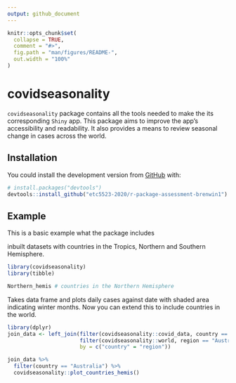 ```yaml
---
output: github_document
---
```


<!-- README.md is generated from README.Rmd. Please edit that file -->

```r
knitr::opts_chunk$set(
  collapse = TRUE,
  comment = "#>",
  fig.path = "man/figures/README-",
  out.width = "100%"
)
```

# covidseasonality

<!-- badges: start -->
<!-- badges: end -->

`covidseasonality` package contains all the tools needed to make the its corresponding `Shiny` app. This package aims to improve the app's accessibility and readability. It also provides a means to review seasonal change in cases across the world. 

## Installation

<!-- You can install the released version of covidseasonality from [CRAN](https://CRAN.R-project.org) with: -->

<!-- ``` r -->
<!-- install.packages("covidseasonality") -->
<!-- ``` -->

You could install the development version from [GitHub](https://github.com/) with:

``` r
# install.packages("devtools")
devtools::install_github("etc5523-2020/r-package-assessment-brenwin1")
```
## Example

This is a basic example what the package includes  

inbuilt datasets with countries in the Tropics, Northern and Southern Hemisphere. 
```r
library(covidseasonality)
library(tibble)

Northern_hemis # countries in the Northern Hemisphere
```

Takes data frame and plots daily cases against date with shaded area indicating winter months. Now you can extend this to include countries in the world. 
```r
library(dplyr)
join_data <- left_join(filter(covidseasonality::covid_data, country == "Australia"), 
                       filter(covidseasonality::world, region == "Australia"), 
                       by = c("country" = "region"))

join_data %>% 
  filter(country == "Australia") %>% 
  covidseasonality::plot_countries_hemis()
```

